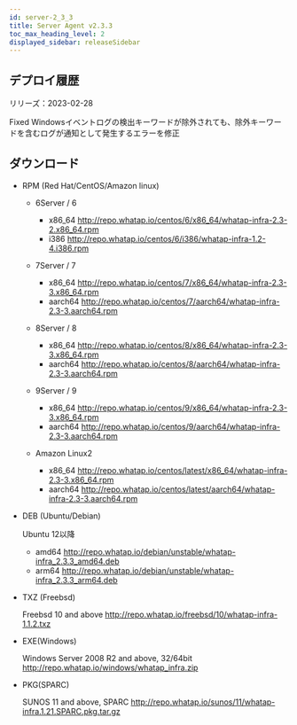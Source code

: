 ```yaml
---
id: server-2_3_3
title: Server Agent v2.3.3
toc_max_heading_level: 2
displayed_sidebar: releaseSidebar
---
```



## デプロイ履歴

リリーズ：2023-02-28

<Status>Fixed</Status> Windowsイベントログの検出キーワードが除外されても、除外キーワードを含むログが通知として発生するエラーを修正

## ダウンロード

-   RPM (Red Hat/CentOS/Amazon linux)

    -   6Server / 6

        -   x86_64 http://repo.whatap.io/centos/6/x86_64/whatap-infra-2.3-2.x86_64.rpm
        -   i386 http://repo.whatap.io/centos/6/i386/whatap-infra-1.2-4.i386.rpm

    -   7Server / 7

        -   x86_64 http://repo.whatap.io/centos/7/x86_64/whatap-infra-2.3-3.x86_64.rpm
        -   aarch64 http://repo.whatap.io/centos/7/aarch64/whatap-infra-2.3-3.aarch64.rpm

    -   8Server / 8

        -   x86_64 http://repo.whatap.io/centos/8/x86_64/whatap-infra-2.3-3.x86_64.rpm
        -   aarch64 http://repo.whatap.io/centos/8/aarch64/whatap-infra-2.3-3.aarch64.rpm

    -   9Server / 9

        -   x86_64 http://repo.whatap.io/centos/9/x86_64/whatap-infra-2.3-3.x86_64.rpm
        -   aarch64 http://repo.whatap.io/centos/9/aarch64/whatap-infra-2.3-3.aarch64.rpm

    -   Amazon Linux2

        -   x86_64 http://repo.whatap.io/centos/latest/x86_64/whatap-infra-2.3-3.x86_64.rpm
        -   aarch64 http://repo.whatap.io/centos/latest/aarch64/whatap-infra-2.3-3.aarch64.rpm

-   DEB (Ubuntu/Debian)

    Ubuntu 12以降

    -   amd64 http://repo.whatap.io/debian/unstable/whatap-infra_2.3.3_amd64.deb
    -   arm64 http://repo.whatap.io/debian/unstable/whatap-infra_2.3.3_arm64.deb

-   TXZ (Freebsd)

    Freebsd 10 and above http://repo.whatap.io/freebsd/10/whatap-infra-1.1.2.txz

-   EXE(Windows)

    Windows Server 2008 R2 and above, 32/64bit http://repo.whatap.io/windows/whatap_infra.zip

-   PKG(SPARC)

    SUNOS 11 and above, SPARC http://repo.whatap.io/sunos/11/whatap-infra.1.21.SPARC.pkg.tar.gz
